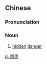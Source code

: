 {{also|隐患}}
==Chinese==
{{zh-forms|s=隐患}}

===Pronunciation===
{{zh-pron
|m=yǐnhuàn
|cat=n
}}

===Noun===
{{zh-noun}}

# [[hidden]] [[danger]]

[[ja:隱患]]